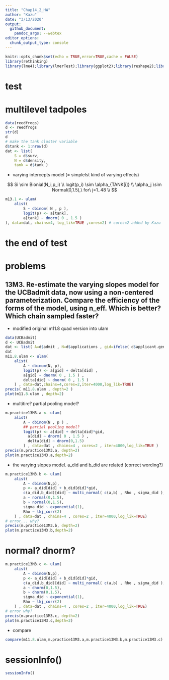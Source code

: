 ```yaml
---
title: "Chap14_2_HW"
author: "Kazu"
date: "3/13/2020"
output:
  github_document:
    pandoc_args: --webtex
editor_options: 
  chunk_output_type: console
---
```


```r
knitr::opts_chunk$set(echo = TRUE,error=TRUE,cache = FALSE)
library(rethinking)
library(lme4);library(lmerTest);library(ggplot2);library(reshape2);library(tidyverse);library(readr)
```

# test 
# multilevel tadpoles
```r
data(reedfrogs)
d <- reedfrogs
str(d)
d
# make the tank cluster variable
d$tank <- 1:nrow(d)
dat <- list(
    S = d$surv,
    N = d$density,
    tank = d$tank )

```

* varying intercepts model (= simplelst kind of varying effects) 

$$
Si \sim Bionial(N_i,p_i) \\
logit(p_i) \sim \alpha_{TANK[i]} \\
\alpha_j \sim Normal(0,1.5),\ for\ j=1..48 \\
$$

```r
m13.1 <- ulam(
    alist(
        S ~ dbinom( N , p ),
        logit(p) <- a[tank],
        a[tank] ~ dnorm( 0 , 1.5 )
), data=dat, chains=4, log_lik=TRUE ,cores=2) # cores=2 added by Kazu

```

# the end of test

# problems
## 13M3. Re-estimate the varying slopes model for the UCBadmit data, now using a non-centered parameterization. Compare the efficiency of the forms of the model, using n_eff. Which is better? Which chain sampled faster?

* modified original m11.8 quad version into ulam
```r
data(UCBadmit)
d <- UCBadmit
dat <- list( A=d$admit , N=d$applications , gid=ifelse( d$applicant.gender=="male" , 1 , 2 ),did=rep(1:6,each=2))
dat
m11.8.ulam <- ulam(
    alist(
        A ~ dbinom(N, p),
        logit(p) <- a[gid] + delta[did] ,
        a[gid] ~ dnorm( 0 , 1.5 ) ,
        delta[did] ~ dnorm( 0 , 1.5 )
    ) , data=dat,chains=4,cores=2,iter=4000,log_lik=TRUE)
precis( m11.8.ulam , depth=2 )
plot(m11.8.ulam , depth=2)
```

* multitire? partial pooling model? 
```r
m.practice13M3.a <- ulam(
    alist(
        A ~ dbinom(N , p ) ,
        ## partial pooling model?
        logit(p) <- a[did] + delta[did]*gid,
          a[did] ~ dnorm( 0 , 1.5 ) ,
          delta[did] ~ dnorm(0,1.5) 
        ) , data=dat , chains=4 , cores=2 , iter=4000,log_lik=TRUE )
precis(m.practice13M3.a, depth=2)
plot(m.practice13M3.a,depth=2)
```

* the varying slopes model. a_did and b_did are related (correct wording?)
```r
m.practice13M3.b <- ulam(
    alist(
        A ~ dbinom(N,p),
        p <- a_did[did] + b_did[did]*gid,
        c(a_did,b_did)[did] ~ multi_normal( c(a,b) , Rho , sigma_did ),
        a ~ normal(0,1.5),
        b ~ normal(0,1.5),
        sigma_did ~ exponential(1),
        Rho ~ lkj_corr(2)
    ) , data=dat , chains=4 , cores=2 , iter=4000,log_lik=TRUE)
# error... why?
precis(m.practice13M3.b, depth=2)
plot(m.practice13M3.b,depth=2)
```
# normal? dnorm?
```r
m.practice13M3.c <- ulam(
    alist(
        A ~ dbinom(N,p),
        p <- a_did[did] + b_did[did]*gid,
        c(a_did,b_did)[did] ~ multi_normal( c(a,b) , Rho , sigma_did ),
        a ~ dnorm(0,1.5),
        b ~ dnorm(0,1.5),
        sigma_did ~ exponential(1),
        Rho ~ lkj_corr(2)
    ) , data=dat , chains=4 , cores=2 , iter=4000,log_lik=TRUE)
# error why?
precis(m.practice13M3.c, depth=2)
plot(m.practice13M3.c,depth=2)
```

* compare
```r
compare(m11.8.ulam,m.practice13M3.a,m.practice13M3.b,m.practice13M3.c)
```


# sessionInfo()
```r
sessionInfo()
```

